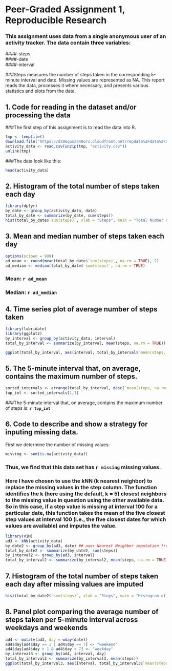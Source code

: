 Peer-Graded Assignment 1, Reproducible Research
===============================================
### This assignment uses data from a single anonymous user of an activity tracker. The data contain three variables:
####-steps  
####-date  
####-interval  

###Steps measures the number of steps taken in the corresponding 5-minute interval and date. Missing values are represented as NA. This report reads the data, processes it where necessary, and presents various statistics and plots from the data. 

## 1. Code for reading in the dataset and/or processing the data
###The first step of this assignment is to read the data into R.
```{r, cache=TRUE}
tmp <- tempfile()
download.file("https://d396qusza40orc.cloudfront.net/repdata%2Fdata%2Factivity.zip", tmp)
activity_data <- read.csv(unzip(tmp, "activity.csv"))
unlink(tmp)
```
###The data look like this:
```{r, echo=FALSE}
head(activity_data)
```

## 2. Histogram of the total number of steps taken each day
```{r, message=FALSE}
library(dplyr)
by_date <- group_by(activity_data, date)
total_by_date <- summarize(by_date, sum(steps))
hist(total_by_date$`sum(steps)`, xlab = "Steps", main = "Total Number of Steps Taken Each Day")
```

## 3. Mean and median number of steps taken each day
```{r}
options(scipen = 999)
ad_mean <- round(mean(total_by_date$`sum(steps)`, na.rm = TRUE), 2)
ad_median <- median(total_by_date$`sum(steps)`, na.rm = TRUE)
```

### Mean: `r ad_mean`  
### Median: `r ad_median`

## 4. Time series plot of average number of steps taken
```{r, message=FALSE}
library(lubridate)
library(ggplot2)
by_interval <- group_by(activity_data, interval)
total_by_interval <- summarize(by_interval, mean(steps, na.rm = TRUE))

ggplot(total_by_interval, aes(interval, total_by_interval$`mean(steps, na.rm = TRUE)`)) + geom_line() + labs(x = "5-minute Interval", y = "Average Number of Steps", title = "Average Number of Steps Taken Per 5-minute Interval")
```

## 5. The 5-minute interval that, on average, contains the maximum number of steps.
```{r}

sorted_intervals <- arrange(total_by_interval, desc(`mean(steps, na.rm = TRUE)`))
top_int <- sorted_intervals[1,1]
```

###The 5-minute interval that, on average, contains the maximum number of steps is: **`r top_int`**

## 6. Code to describe and show a strategy for inputing missing data.

First we determine the number of missing values:
```{r}
missing <- sum(is.na(activity_data))
```

### Thus, we find that this data set has `r missing` missing values.

### Here I have chosen to use the kNN (k nearest neighbor) to replace the missing values in the step column. The function identifies the k (here using the default, k = 5) closest neighbors to the missing value in question using the other available data. So in this case, if a step value is missing at interval 100 for a particular date, this function takes the mean of the five closest step values at interval 100 (i.e., the five closest dates for which values are available) and imputes the value.

```{r, cache=TRUE, message=FALSE}
library(VIM)
ad3 <- kNN(activity_data)
by_date2 <- group_by(ad3, date) ## uses Nearest Neighbor imputation from VIM package to replace missing values.
total_by_date2 <- summarize(by_date2, sum(steps))
by_interval2 <- group_by(ad3, interval)
total_by_interval2 <- summarize(by_interval2, mean(steps, na.rm = TRUE))
```

## 7. Histogram of the total number of steps taken each day after missing values are imputed

```{r}
hist(total_by_date2$`sum(steps)`, xlab = "Steps", main = "Histogram of Number of Steps Taken Daily", sub = "NA Values Replaced using 5 Nearest Neighbors")
```

## 8. Panel plot comparing the average number of steps taken per 5-minute interval across weekdays and weekends

```{r}
ad4 <- mutate(ad3, day = wday(date))
ad4$day[ad4$day == 1 | ad4$day == 7] <- "weekend"
ad4$day[ad4$day > 1 & ad4$day < 7] <- "weekday"
by_interval3 <- group_by(ad4, interval, day)
total_by_interval3 <- summarize(by_interval3, mean(steps))
ggplot(total_by_interval3, aes(interval, total_by_interval3$`mean(steps)`)) + geom_line() + facet_grid(.~day) + labs(x = "5-minute Interval", y = "Average Number of Steps", title = "Average Number of Steps per 5-Minute Interval", subtitle = "Weekdays vs. Weekend Days")
```

